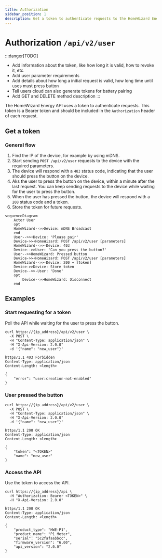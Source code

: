 ```yaml
---
title: Authorization
sidebar_position: 1
description: Get a token to authenticate requests to the HomeWizard Energy API.
---
```



# Authorization `/api/v2/user`

:::danger[TODO]

-   Add information about the token, like how long it is valid, how to revoke it, etc.
-   Add user parameter requirements
-   Add details about how long a initial request is valid, how long time until uses must press button
-   Tell users cloud can also generate tokens for battery pairing
-   Add GET and DELETE method description
    :::

<PreliminaryWarning />

The HomeWizard Energy API uses a token to authenticate requests. This token is a Bearer token and should be included in the `Authorization` header of each request.

## Get a token

### General flow

1. Find the IP of the device, for example by using mDNS.
2. Start sending `POST /api/v2/user` requests to the device with the required parameters.
3. The device will respond with a `403` status code, indicating that the user should press the button on the device.
4. Aks the user to press the button on the device, within a minute after the last request. You can keep sending requests to the device while waiting for the user to press the button.
5. When the user has pressed the button, the device will respond with a `200` status code and a token.
6. Store the token for future requests.

```mermaid
sequenceDiagram
    Actor User
    opt
    HomeWizard-->>Device: mDNS Broadcast
    end
    User-->>+Device: 'Please pair'
    Device->>+HomeWizard: POST /api/v2/user [parameters]
    HomeWizard-->>-Device: 403
    Device-->>User: 'Can you press the button?'
    User-->>HomeWizard: Pressed button
    Device->>+HomeWizard: POST /api/v2/user [parameters]
    HomeWizard-->>-Device: 200 + [token]
    Device->>Device: Store token
    Device-->>-User: 'Done'
    opt
        Device-->>HomeWizard: Disconnect
    end
```

## Examples

### Start requesting for a token

Poll the API while waiting for the user to press the button.

```http title="Request"
curl https://{ip_address}/api/v2/user \
  -X POST \
  -H "Content-Type: application/json" \
  -H "X-Api-Version: 2.0.0"
  -d '{"name": "new_user"}'
```

```jsonc title="Response"
https/1.1 403 Forbidden
Content-Type: application/json
Content-Length: <length>

{
    "error": "user:creation-not-enabled"
}
```

### User pressed the button

```http title="Request"
curl https://{ip_address}/api/v2/user \
  -X POST \
  -H "Content-Type: application/json" \
  -H "X-Api-Version: 2.0.0"
  -d '{"name": "new_user"}'
```

```jsonc title="Response"
https/1.1 200 OK
Content-Type: application/json
Content-Length: <length>

{
    "token": "<TOKEN>"
    "name": "new_user"
}
```

### Access the API

Use the token to access the API.

```http title="Request"
curl https://{ip_address}/api \
  -H "Authorization: Bearer <TOKEN>" \
  -H "X-Api-Version: 2.0.0"
```

```jsonc title="Response"
https/1.1 200 OK
Content-Type: application/json
Content-Length: <length>

{
    "product_type": "HWE-P1",
    "product_name": "P1 Meter",
    "serial": "5c2fafaabbcc",
    "firmware_version": "6.00",
    "api_version": "2.0.0"
}
```
